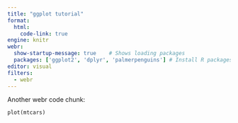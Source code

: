 ```yaml
---
title: "ggplot tutorial"
format: 
  html:
    code-link: true
engine: knitr
webr: 
  show-startup-message: true    # Shows loading packages
  packages: ['ggplot2', 'dplyr', 'palmerpenguins'] # Install R packages on document open
editor: visual
filters: 
  - webr
---
```



Another webr code chunk:

```webr-r

plot(mtcars)


```



